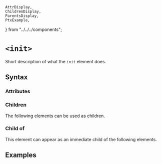     AttrDisplay,
    ChildrenDisplay,
    ParentsDisplay,
    PtxExample,
} from "../../../components";

# `<init>`

Short description of what the `init` element does.

## Syntax

### Attributes

<AttrDisplay name="init" />

### Children

The following elements can be used as children.

<ChildrenDisplay name="init" />

### Child of

This element can appear as an immediate child of the following elements.

<ParentsDisplay name="init" />

## Examples

    